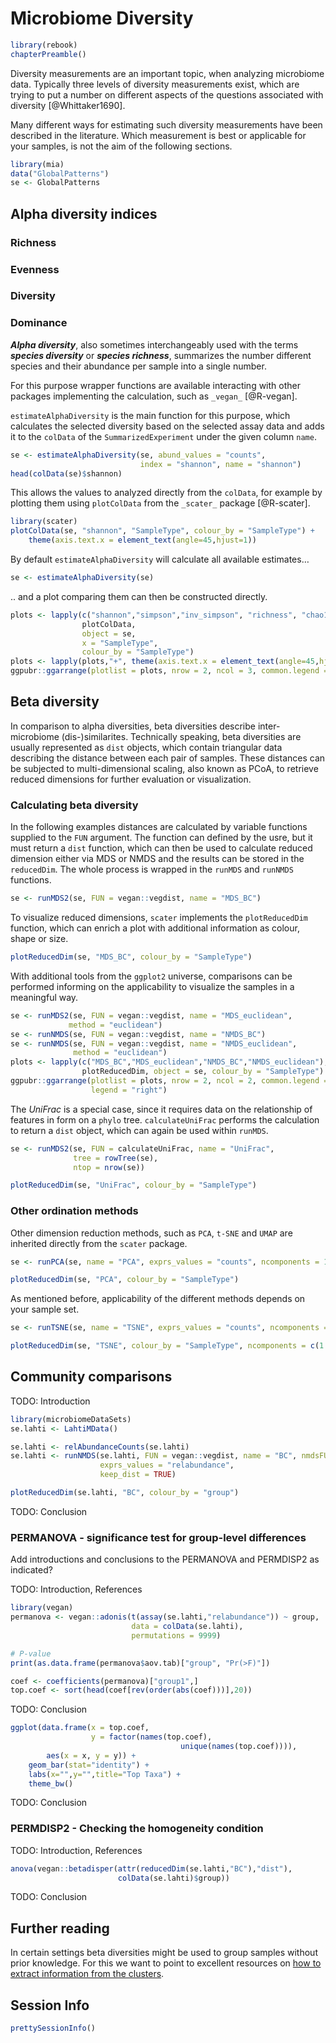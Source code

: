 # Microbiome Diversity {#microbiome-diversity}

```r
library(rebook)
chapterPreamble()
```

Diversity measurements are an important topic, when analyzing microbiome data. 
Typically three levels of diversity measurements exist, which are trying to
put a number on different aspects of the questions associated with diversity 
[@Whittaker1690].

Many different ways for estimating such diversity measurements have been 
described in the literature. Which measurement is best or applicable for your 
samples, is not the aim of the following sections.

```r
library(mia)
data("GlobalPatterns")
se <- GlobalPatterns
```

## Alpha diversity indices

### Richness

### Evenness

### Diversity

### Dominance



**_Alpha diversity_**, also sometimes interchangeably used with the terms
**_species diversity_** or **_species richness_**, summarizes the number
different species and their abundance per sample into a single number.

For this purpose wrapper functions are available interacting with other packages
implementing the calculation, such as `_vegan_` [@R-vegan].

`estimateAlphaDiversity` is the main function for this purpose, which calculates
the selected diversity based on the selected assay data and adds it to the 
`colData` of the `SummarizedExperiment` under the given column `name`.

```r
se <- estimateAlphaDiversity(se, abund_values = "counts",
                             index = "shannon", name = "shannon")
head(colData(se)$shannon)
```

This allows the values to analyzed directly from the `colData`, for example
by plotting them using `plotColData` from the `_scater_` package [@R-scater].

```r
library(scater)
plotColData(se, "shannon", "SampleType", colour_by = "SampleType") +
    theme(axis.text.x = element_text(angle=45,hjust=1))
```

By default `estimateAlphaDiversity` will calculate all available estimates...

```r
se <- estimateAlphaDiversity(se)
```

.. and a plot comparing them can then be constructed directly.

```r
plots <- lapply(c("shannon","simpson","inv_simpson", "richness", "chao1", "ACE"),
                plotColData,
                object = se,
                x = "SampleType",
                colour_by = "SampleType")
plots <- lapply(plots,"+", theme(axis.text.x = element_text(angle=45,hjust=1)))
ggpubr::ggarrange(plotlist = plots, nrow = 2, ncol = 3, common.legend = TRUE, legend = "right")
```

## Beta diversity

In comparison to alpha diversities, beta diversities describe inter-microbiome
(dis-)similarites. Technically speaking, beta diversities are usually
represented as `dist` objects, which contain triangular data describing the
distance between each pair of samples. These distances can be subjected to
multi-dimensional scaling, also known as PCoA, to retrieve reduced dimensions
for further evaluation or visualization.

### Calculating beta diversity

In the following examples distances are calculated by variable functions
supplied to the `FUN` argument. The function can defined by the usre, but it
must return a `dist` function, which can then be used to calculate reduced
dimension either via MDS or NMDS and the results can be stored in the
`reducedDim`. The whole process is wrapped in the `runMDS` and `runNMDS`
functions.

```r
se <- runMDS2(se, FUN = vegan::vegdist, name = "MDS_BC")
```

To visualize reduced dimensions, `scater` implements the `plotReducedDim` 
function, which can enrich a plot with additional information as colour, shape 
or size.

```r
plotReducedDim(se, "MDS_BC", colour_by = "SampleType")
```

With additional tools from the `ggplot2` universe, comparisons can be 
performed informing on the applicability to visualize the samples in a 
meaningful way.

```r
se <- runMDS2(se, FUN = vegan::vegdist, name = "MDS_euclidean",
             method = "euclidean")
se <- runNMDS(se, FUN = vegan::vegdist, name = "NMDS_BC")
se <- runNMDS(se, FUN = vegan::vegdist, name = "NMDS_euclidean",
              method = "euclidean")
plots <- lapply(c("MDS_BC","MDS_euclidean","NMDS_BC","NMDS_euclidean"),
                plotReducedDim, object = se, colour_by = "SampleType")
ggpubr::ggarrange(plotlist = plots, nrow = 2, ncol = 2, common.legend = TRUE,
                  legend = "right")
```

The _UniFrac_ is a special case, since it requires data on the relationship
of features in form on a `phylo` tree. `calculateUniFrac` performs the 
calculation to return a `dist` object, which can again be used within `runMDS`.

```r
se <- runMDS2(se, FUN = calculateUniFrac, name = "UniFrac",
              tree = rowTree(se),
              ntop = nrow(se))
```

```r
plotReducedDim(se, "UniFrac", colour_by = "SampleType")
```

### Other ordination methods

Other dimension reduction methods, such as `PCA`, `t-SNE` and `UMAP` are 
inherited directly from the `scater` package.

```r
se <- runPCA(se, name = "PCA", exprs_values = "counts", ncomponents = 10)
```

```r
plotReducedDim(se, "PCA", colour_by = "SampleType")
```

As mentioned before, applicability of the different methods depends on your
sample set.

```r
se <- runTSNE(se, name = "TSNE", exprs_values = "counts", ncomponents = 3)
```

```r
plotReducedDim(se, "TSNE", colour_by = "SampleType", ncomponents = c(1:3))
```

## Community comparisons

TODO: Introduction

```r
library(microbiomeDataSets)
se.lahti <- LahtiMData()
```

```r
se.lahti <- relAbundanceCounts(se.lahti)
se.lahti <- runNMDS(se.lahti, FUN = vegan::vegdist, name = "BC", nmdsFUN = "monoMDS",
                    exprs_values = "relabundance",
                    keep_dist = TRUE)
```

```r
plotReducedDim(se.lahti, "BC", colour_by = "group")
```

TODO: Conclusion


### PERMANOVA - significance test for group-level differences

Add introductions and conclusions to the PERMANOVA and PERMDISP2 as indicated?


TODO: Introduction, References

```r
library(vegan)
permanova <- vegan::adonis(t(assay(se.lahti,"relabundance")) ~ group,
                           data = colData(se.lahti),
                           permutations = 9999)

# P-value
print(as.data.frame(permanova$aov.tab)["group", "Pr(>F)"])
```

```r
coef <- coefficients(permanova)["group1",]
top.coef <- sort(head(coef[rev(order(abs(coef)))],20))
```

TODO: Conclusion

```r
ggplot(data.frame(x = top.coef,
                  y = factor(names(top.coef),
                                      unique(names(top.coef)))),
        aes(x = x, y = y)) +
    geom_bar(stat="identity") +
    labs(x="",y="",title="Top Taxa") +
    theme_bw()
```

TODO: Conclusion

### PERMDISP2 - Checking the homogeneity condition

TODO: Introduction, References

```r
anova(vegan::betadisper(attr(reducedDim(se.lahti,"BC"),"dist"),
                        colData(se.lahti)$group))
```

TODO: Conclusion

## Further reading

In certain settings beta diversities might be used to group samples without
prior knowledge. For this we want to point to excellent resources on 
[how to extract information from the clusters](http://bioconductor.org/books/release/OSCA/clustering.html).

## Session Info {-}

```r
prettySessionInfo()
```
